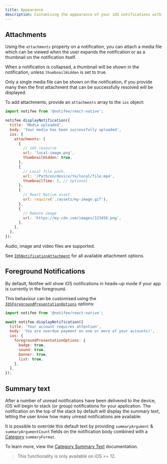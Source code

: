 ```yaml
---
title: Appearance
description: Customising the appearance of your iOS notifications with Notifee.
---
```


## Attachments

Using the `attachments` property on a notification, you can attach a media file which can be viewed when the user expands
the notification or as a thumbnail on the notification itself.

<Vimeo id="435859031" caption="iOS Attachments Example" />

When a notification is collapsed, a thumbnail will be shown in the notification, unless `thumbnailHidden` is set to true.

Only a single media file can be shown on the notification, if you provide many then the first attachment that can be successfully resolved will be displayed.

To add attachments, provide an `attachments` array to the `ios` object:

```js
import notifee from '@notifee/react-native';

notifee.displayNotification({
  title: 'Media uploaded',
  body: 'Your media has been successfully uploaded',
  ios: {
    attachments: [
      {
        // iOS resource
        url: 'local-image.png',
        thumbnailHidden: true,
      },
      {
        // Local file path.
        url: '/Path/on/device/to/local/file.mp4',
        thumbnailTime: 3, // optional
      },
      {
        // React Native asset.
        url: require('./assets/my-image.gif'),
      },
      {
        // Remote image
        url: 'https://my-cdn.com/images/123456.png',
      },
    ],
  },
});
```

Audio, image and video files are supported.

See [`IOSNotificationAttachment`](/react-native/reference/iosnotificationattachment) for all available attachment options.

## Foreground Notifications

By default, Notifee will show iOS notifications in heads-up mode if your app is currently in the foreground.

This behaviour can be customised using the [`IOSForegroundPresentationOptions`](/react-native/reference/iosforegroundpresentationoptions) options:

```js
import notifee from '@notifee/react-native';

await notifee.displayNotification({
  title: 'Your account requires attention',
  body: 'You are overdue payment on one or more of your accounts!',
  ios: {
    foregroundPresentationOptions: {
      badge: true,
      sound: true,
      banner: true,
      list: true,
    },
  },
});
```

## Summary text

After a number of unread notifications have been delivered to the device, iOS will begin to stack (or group) notifications for your
application. The notification on the top of the stack by default will display the summary text, letting the user know how many
unread notifications are available:

<Vimeo id="445185906" caption="Default Summary Text Example" />

It is possible to override this default text by providing `summaryArgument` & `summaryArgumentCount` fields
on the notification body combined with a [Category](/react-native/ios/categories) `summaryFormat`.

To learn more, view the [Category Summary Text](/react-native/ios/categories#category-summary-text)
documentation.

> This functionality is only available on iOS >= 12.
